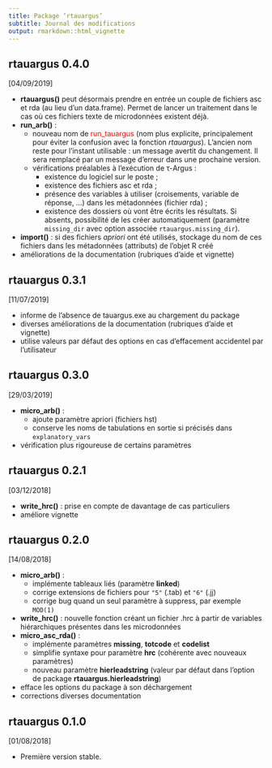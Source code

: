```yaml
---
title: Package ‘rtauargus’
subtitle: Journal des modifications
output: rmarkdown::html_vignette
---
```


## rtauargus 0.4.0

[04/09/2019]

* **rtauargus()** peut désormais prendre en entrée un couple de fichiers asc et
  rda (au lieu d'un data.frame). Permet de lancer un traitement dans le cas
  où ces fichiers texte de microdonnées existent déjà.
* **run_arb()** :
    - nouveau nom de <font color="red">run_tauargus</font> (nom plus explicite,
      principalement pour éviter la confusion avec la fonction _rtauargus_).
      L'ancien nom reste pour l'instant utilisable : un message avertit du
      changement. Il sera remplacé par un message d'erreur dans une prochaine
      version.
    - vérifications préalables à l'exécution de &tau;-Argus :
        * existence du logiciel sur le poste ;
        * existence des fichiers asc et rda ;
        * présence des variables à utiliser (croisements, variable de réponse, 
          ...) dans les métadonnées (fichier rda) ;
        * existence des dossiers où vont être écrits les résultats. Si absents,
          possibilité de les créer automatiquement (paramètre `missing_dir` avec 
          option associée `rtauargus.missing_dir`).
* **import()** : si des fichiers _apriori_ ont été utilisés, stockage du nom de
  ces fichiers dans les métadonnées (attributs) de l'objet R créé
* améliorations de la documentation (rubriques d'aide et vignette)

## rtauargus 0.3.1

[11/07/2019]

* informe de l'absence de tauargus.exe au chargement du package
* diverses améliorations de la documentation (rubriques d'aide et vignette)
* utilise valeurs par défaut des options en cas d'effacement accidentel par
  l'utilisateur

## rtauargus 0.3.0

[29/03/2019]

* **micro_arb()** :
    - ajoute paramètre apriori (fichiers hst)
    - conserve les noms de tabulations en sortie si précisés dans
      `explanatory_vars`
* vérification plus rigoureuse de certains paramètres

## rtauargus 0.2.1

[03/12/2018]

* **write_hrc()** : prise en compte de davantage de cas particuliers
* améliore vignette

## rtauargus 0.2.0

[14/08/2018]

* **micro_arb()** :
    - implémente tableaux liés (paramètre **linked**)
    - corrige extensions de fichiers pour `"5"` (.tab) et `"6"` (.jj)
    - corrige bug quand un seul paramètre à suppress, par exemple `MOD(1)`
* **write_hrc()** : nouvelle fonction  créant un fichier .hrc à partir de 
  variables hiérarchiques présentes dans les microdonnées 
* **micro_asc_rda()** :
    - implémente paramètres **missing**, **totcode** et **codelist**
    - simplifie syntaxe pour paramètre **hrc** (cohérente avec nouveaux
      paramètres)
    - nouveau paramètre **hierleadstring** (valeur par défaut dans l'option de
      package **rtauargus.hierleadstring**)
* efface les options du package à son déchargement
* corrections diverses documentation

## rtauargus 0.1.0

[01/08/2018]

* Première version stable.
